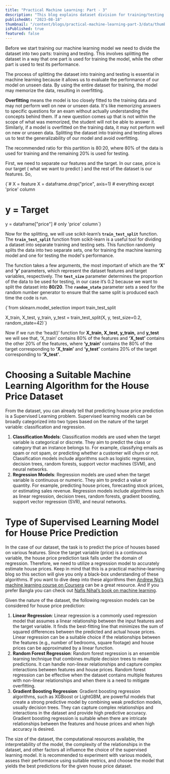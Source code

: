 ```yaml
---
title: "Practical Machine Learning: Part - 3"
description: "This blog explains dataset division for training/testing to avoid overfitting, and suggests suitable regression models like Linear Regression, Random Forest, or Gradient Boosting for our current dataset."
publishedAt: "2023-08-18"
thumbnail: "/content/blogs/practical-machine-learning-part-3/data/thumbnail.png"
isPublished: true
featured: false
---
```


Before we start training our machine learning model we need to divide the dataset into two parts: training and testing. This involves splitting the dataset in a way that one part is used for training the model, while the other part is used to test its performance.

The process of splitting the dataset into training and testing is essential in machine learning because it allows us to evaluate the performance of our model on unseen data. By using the entire dataset for training, the model may memorize the data, resulting in overfitting.

**Overfitting** means the model is too closely fitted to the training data and may not perform well on new or unseen data. It's like memorizing answers to specific questions for an exam without actually understanding the concepts behind them. If a new question comes up that is not within the scope of what was memorized, the student will not be able to answer it. Similarly, if a model is overfitted on the training data, it may not perform well on new or unseen data. Splitting the dataset into training and testing allows us to test the generalizability of our model and avoid overfitting.

The recommended ratio for this partition is 80:20, where 80% of the data is used for training and the remaining 20% is used for testing.

First, we need to separate our features and the target. In our case, price is our target ( what we want to predict ) and the rest of the dataset is our features. So,

<CodeBlock language="python" showLineNumbers>
{`# X = feature
X = dataframe.drop("price", axis=1)    # everything except 'price' column

# y = Target
y = dataframe["price"] # only 'price' column`}
</CodeBlock>

Now for the splitting, we will use scikit-learn’s **`train_test_split`** function. The **`train_test_split`** function from scikit-learn is a useful tool for dividing a dataset into separate training and testing sets. This function randomly splits the data into two separate sets, one for training the machine learning model and one for testing the model's performance.

The function takes a few arguments, the most important of which are the **‘X’** and **‘y’** parameters, which represent the dataset features and target variables, respectively. The **`test_size`** parameter determines the proportion of the data to be used for testing, in our case it’s 0.2 because we want to split the dataset into **80/20**. The **`random_state`** parameter sets a seed for the random number generator to ensure that the same split is produced each time the code is run.

<CodeBlock language="python" showLineNumbers>
{`from sklearn.model_selection import train_test_split

X_train, X_test, y_train, y_test = train_test_split(X, y, test_size=0.2, random_state=42)`}

</CodeBlock>

Now if we run the ‘head()’ function for **X_train, X_test, y_train,** and **y_test** we will see that, ‘X_train’ contains 80% of the features and **‘X_test’** contains the other 20% of the features, where **‘y_train’** contains the 80% of the target corresponding to **‘X_train’** and **‘y_test’** contains 20% of the target corresponding to **‘X_test’**.

# Choosing a Suitable Machine Learning Algorithm for the House Price Dataset

From the dataset, you can already tell that predicting house price prediction is a Supervised Learning problem. Supervised learning models can be broadly categorized into two types based on the nature of the target variable: classification and regression.

1. **Classification Models**: Classification models are used when the target variable is categorical or discrete. They aim to predict the class or category that an instance belongs to. For example, classifying emails as spam or not spam, or predicting whether a customer will churn or not. Classification models include algorithms such as logistic regression, decision trees, random forests, support vector machines (SVM), and neural networks.
2. **Regression Models**: Regression models are used when the target variable is continuous or numeric. They aim to predict a value or quantity. For example, predicting house prices, forecasting stock prices, or estimating sales revenue. Regression models include algorithms such as linear regression, decision trees, random forests, gradient boosting, support vector regression (SVR), and neural networks.

# Type of Supervised Learning Model for House Price Prediction

In the case of our dataset, the task is to predict the price of houses based on various features. Since the target variable (price) is a continuous variable, the house price prediction task falls under the domain of regression. Therefore, we need to utilize a regression model to accurately estimate house prices. Keep in mind that this is a practical machine-learning blog so this section will give you only a black-box understanding of these algorithms. If you want to dive deep into these algorithms then [Andrew Ng’s machine learning course on Coursera](https://www.coursera.org/learn/machine-learning) can be a great resource. And If you prefer Bangla you can check out [Nafis Nihal’s book on machine learning](https://www.rokomari.com/book/173164/machine-learning-algorithm).

Given the nature of the dataset, the following regression models can be considered for house price prediction:

1. **Linear Regression**: Linear regression is a commonly used regression model that assumes a linear relationship between the input features and the target variable. It finds the best-fitting line that minimizes the sum of squared differences between the predicted and actual house prices. Linear regression can be a suitable choice if the relationships between the features (e.g., number of bedrooms, square footage) and house prices can be approximated by a linear function.
2. **Random Forest Regression**: Random forest regression is an ensemble learning technique that combines multiple decision trees to make predictions. It can handle non-linear relationships and capture complex interactions between features and house prices. Random forest regression can be effective when the dataset contains multiple features with non-linear relationships and when there is a need to mitigate overfitting.
3. **Gradient Boosting Regression**: Gradient boosting regression algorithms, such as XGBoost or LightGBM, are powerful models that create a strong predictive model by combining weak prediction models, usually decision trees. They can capture complex relationships and interactions in the dataset and provide high predictive accuracy. Gradient boosting regression is suitable when there are intricate relationships between the features and house prices and when high accuracy is desired.

The size of the dataset, the computational resources available, the interpretability of the model, the complexity of the relationships in the dataset, and other factors all influence the choice of the supervised learning model. It is recommended to experiment with various models, assess their performance using suitable metrics, and choose the model that yields the best predictions for the given house price dataset.
